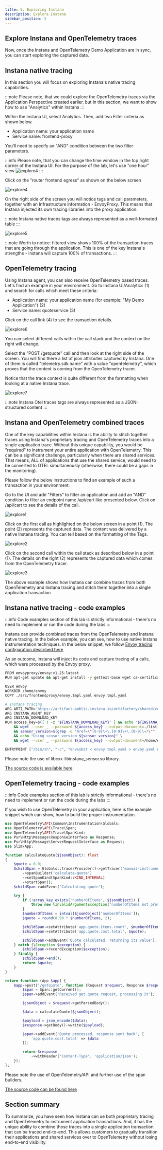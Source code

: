 ```yaml
---
title: 5. Exploring Instana
description: Explore Instana
sidebar_position: 5
---
```


## Explore Instana and OpenTelemetry traces

Now, once the Instana and OpenTelemetry Demo Application are in sync, you can start exploring the captured data.

## Instana native tracing

In this section you will focus on exploring Instana's native tracing capabilities. 

:::note
Please note, that we could explore the OpenTelemetry traces via the Application Perspective created earlier, but in this section, we want to show how to use "Analytics" within Instana
:::

Within the Instana UI, select Analytics. Then, add two Filter criteria as shown below.

- Application name: your application name
- Service name: frontend-proxy

You'll need to specify an "AND" condition between the two filter parameters.

:::info
Please note, that you can change the time window in the top right corner of the Instana UI. For the purpose of the lab, let's use "one hour" view
![explore4](images/explore-008.png)
:::

Click on the "router frontend egress" as shown on the below screen

![explore4](images/explore-004-fixed.png)

On the right side of the screen you will notice tags and call parameters, together with an Infrastructure information - EnvoyProxy. 
This means that Instana injected its own tracing libraries into the proxy application.

:::note
Instana native traces tags are always represented as a well-formated table
:::

![explore5](images/explore-005-fixed.png)

:::note
Worth to notice: filtered view shows 100% of the transaction traces that are going through the application. This is one of the key Instana's strengths - Instana will capture 100% of transactions.
:::

## OpenTelemetry tracing

Using Instana agent, you can also receive OpenTelemetry based traces. Let's find an example in your environment.
Go to Instana UI/Analytics (1) and search for calls which meet these criteria: 

- Application name: your application name (for example: "My Demo Application") (2)
- Service name: quoteservice (3)

Click on the call link (4) to see the transaction details.

![explore6](images/explore-006-fixed.png)

You can select different calls within the call stack and the context on the right will change.  

Select the "POST /getquote" call and then look at the right side of the screen. You will find there a list of json attributes captured by Instana. One of them is called 
"telemetry.sdk.name" with a value "opentelemetry", which proves that the content is coming from the OpenTelemetry tracer.

Notice that the trace context is quite different from the formatting when looking at a native Instana trace.

![explore7](images/explore-007-fixed.png)

:::note
Instana Otel traces tags are always represented as a JSON-structured content
:::

## Instana and OpenTelemetry combined traces

One of the key capabilities within Instana is the ability to stitch together traces using Instana's proprietary tracing and OpenTelemetry traces into a single application trace.
Without this unique capability, you would be "required" to instrument your entire application with OpenTelemetry. This can be a significant challenge, 
particularly when there are shared services. That means, ALL of applications that use the shared service, would need to be converted to OTEL simultaneously (otherwise, there could be a gaps in the monitoring).

Please follow the below instructions to find an example of such a transaction in your environment.

Go to the UI and add "Filters" to filter an application and add an "AND" condition to filter an endpoint name /api/cart like presented below.
Click on /api/cart to see the details of the call.

![explore1](images/explore-003-fixed.png)

Click on the first call as highlighted on the below screen in a point (1). The point (2) represents the captured data. 
The content was delivered by a native Instana tracing.  You can tell based on the formatting of the Tags.

![explore2](images/explore-001-fixed.png)

Click on the second call within the call stack as described below in a point (1). The details on the right (2) represents the captured data which comes 
from the OpenTelemetry tracer.

![explore3](images/explore-002-fixed.png)

The above example shows how Instana can combine traces from both OpenTelemetry and Instana tracing and stitch them together into a single application transaction.

## Instana native tracing - code examples

:::info
Code examples section of this lab is strictly informational - there's no need to implement or run the code during the labs
:::

Instana can provide combined traces from the OpenTelemetry and Instana native tracing. In the below example, you can see, how to 
use native Instana instrumentation techniques. In the below snippet, we follow [Envoy tracing configuration described here](https://www.ibm.com/docs/en/instana-observability/current?topic=technologies-monitoring-envoy-proxy#configuring-distributed-tracing)

As an outcome, Instana will inject its code and capture tracing of a calls, which were processed by the Envoy proxy.

```bash
FROM envoyproxy/envoy:v1.25-latest
RUN apt-get update && apt-get install -y gettext-base wget ca-certificates && apt-get clean && rm -rf /var/lib/apt/lists/*

USER envoy
WORKDIR /home/envoy
COPY ./src/frontendproxy/envoy.tmpl.yaml envoy.tmpl.yaml

# Instana tracing
ARG ARTI_PATH='https://artifact-public.instana.io/artifactory/shared/com/instana/libinstana_sensor/'
ARG INSTANA_AGENT_KEY
ARG INSTANA_DOWNLOAD_KEY
RUN access_key=$([ ! -z "${INSTANA_DOWNLOAD_KEY}" ] && echo "${INSTANA_DOWNLOAD_KEY}" || echo "${INSTANA_AGENT_KEY}") \
    && wget --user _ --password ${access_key} --output-document=./list.html ${ARTI_PATH} \
    && sensor_version=$(grep -o "href=\"[0-9]\+\.[0-9]\+\.[0-9]\+/\"" ./list.html | tail -n1 | cut -d'"' -f2) \
    && echo "Using sensor version ${sensor_version}" \
    && wget --user _ --password ${access_key} --output-document=/home/envoy/libcxx-libinstana_sensor.so ${ARTI_PATH}${sensor_version}linux-amd64-libcxx-libinstana_sensor.so

ENTRYPOINT ["/bin/sh", "-c", "envsubst < envoy.tmpl.yaml > envoy.yaml && envoy -c envoy.yaml;"]
```

Please note the use of libcxx-libinstana_sensor.so library.

[The source code is available here](https://github.com/instana/opentelemetry-demo/blob/main/src/frontendproxy/Dockerfile)

## OpenTelemetry tracing - code examples

:::info
Code examples section of this lab is strictly informational - there's no need to implement or run the code during the labs
:::

If you wish to use OpenTelemetry in your application, here is the example snippet which can show, how to build the proper instrumentation. 

```php
use OpenTelemetry\API\Common\Instrumentation\Globals;
use OpenTelemetry\API\Trace\Span;
use OpenTelemetry\API\Trace\SpanKind;
use Psr\Http\Message\ResponseInterface as Response;
use Psr\Http\Message\ServerRequestInterface as Request;
use Slim\App;

function calculateQuote($jsonObject): float
{
    $quote = 0.0;
    $childSpan = Globals::tracerProvider()->getTracer('manual-instrumentation')
        ->spanBuilder('calculate-quote')
        ->setSpanKind(SpanKind::KIND_INTERNAL)
        ->startSpan();
    $childSpan->addEvent('Calculating quote');

    try {
        if (!array_key_exists('numberOfItems', $jsonObject)) {
            throw new \InvalidArgumentException('numberOfItems not provided');
        }
        $numberOfItems = intval($jsonObject['numberOfItems']);
        $quote = round(8.90 * $numberOfItems, 2);

        $childSpan->setAttribute('app.quote.items.count', $numberOfItems);
        $childSpan->setAttribute('app.quote.cost.total', $quote);

        $childSpan->addEvent('Quote calculated, returning its value');
    } catch (\Exception $exception) {
        $childSpan->recordException($exception);
    } finally {
        $childSpan->end();
        return $quote;
    }
}

return function (App $app) {
    $app->post('/getquote', function (Request $request, Response $response) {
        $span = Span::getCurrent();
        $span->addEvent('Received get quote request, processing it');

        $jsonObject = $request->getParsedBody();

        $data = calculateQuote($jsonObject);

        $payload = json_encode($data);
        $response->getBody()->write($payload);

        $span->addEvent('Quote processed, response sent back', [
            'app.quote.cost.total' => $data
        ]);

        return $response
            ->withHeader('Content-Type', 'application/json');
    });
};
```

Please note the use of OpenTelemetry/API and further use of the span builders.

[The source code can be found here](https://github.com/instana/opentelemetry-demo/blob/main/src/quoteservice/app/routes.php)

## Section summary

To summarize, you have seen how Instana can ue both proprietary tracing and OpenTelemetry to instrument application transactions. 
And, it has the unique ability to combine those traces into a single application transaction that can be traced end-to-end. 
This allows customers to gradually transition their applications and shared services over to OpenTelemetry without losing end-to-end visibility.